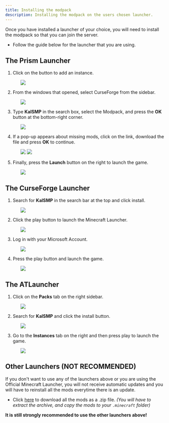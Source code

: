 ---
title: Installing the modpack
description: Installing the modpack on the users chosen launcher.
---

Once you have installed a launcher of your choice, you will need to install the modpack so that you can join the server.

- Follow the guide below for the launcher that you are using.

## The Prism Launcher


<Steps>

1. Click on the button to add an instance.

    <ol>
    <img src="../../../src/assets/add-instance.webp"></img>
    </ol>

2. From the windows that opened, select CurseForge from the sidebar.

    <ol>
    <img src="../../../src/assets/select-curseforge.webp"></img>
    </ol>

3. Type **KalSMP** in the search box, select the Modpack, and press the **OK** button at the bottom-right corner.

    <ol>
    <img src="../../../src/assets/select-kalsmp.webp"></img>
    </ol>

4. If a pop-up appears about missing mods, click on the link, download the file and press **OK** to continue.

    <ol>
    <img src="../../../src/assets/blocked-mods.webp"></img>
    <img src="../../../src/assets/mods-found.webp"></img>
    </ol>

5. Finally, press the **Launch** button on the right to launch the game.

    <ol>
    <img src="../../../src/assets/launch-game.webp"></img>
    </ol>

</Steps>

## The CurseForge Launcher

<Steps>

1. Search for **KalSMP** in the search bar at the top and click install.

    <ol>
    <img src="../../../src/assets/search-install.webp"></img>
    </ol>

2. Click the play button to launch the Minecraft Launcher.

    <ol>
    <img src="../../../src/assets/play-kalsmp.webp"></img>
    </ol>

3. Log in with your Microsoft Account.

    <ol>
    <img src="../../../src/assets/login-microsoft.webp"></img>
    </ol>

4. Press the play button and launch the game.

    <ol>
    <img src="../../../src/assets/press-play.webp"></img>
    </ol>
</Steps>

## The ATLauncher

<Steps>

1. Click on the **Packs** tab on the right sidebar.

    <ol>
    <img src="../../../src/assets/packs-tab.webp"></img>
    </ol>

2. Search for **KalSMP** and click the install button.

    <ol>
    <img src="../../../src/assets/install-search.webp"></img>
    </ol>

3. Go to the **Instances** tab on the right and then press play to launch the game.

    <ol>
    <img src="../../../src/assets/play-instance.webp"></img>
    </ol>
</Steps>

## Other Launchers (NOT RECOMMENDED)

If you don't want to use any of the launchers above or you are using the Official Minecraft Launcher, you
will not receive automatic updates and you will have to reinstall all the mods everytime there is an update.

- Click [here](https://mega.nz) to download all the mods as a .zip file.
_(You will have to extract the archive, and copy the mods to your ```.minecraft``` folder)_


**It is still strongly recommended to use the other launchers above!**